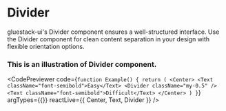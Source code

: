 
# Divider
gluestack-ui's Divider component ensures a well-structured interface. Use the Divider component for clean content separation in your design with flexible orientation options.
### This is an illustration of Divider component.
<CodePreviewer
  code={`function Example() {
  return (
    <Center>
      <Text className="font-semibold">Easy</Text>
      <Divider className="my-0.5" />
      <Text className="font-semibold">Difficult</Text>
    </Center>
  )
}`}
  argTypes={{}}
  reactLive={{ Center, Text, Divider }}
/>